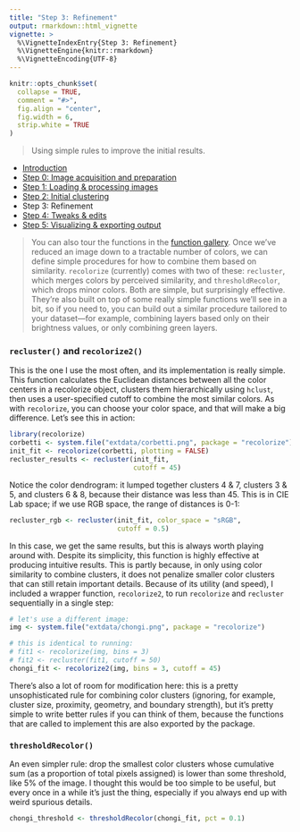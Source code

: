 ```yaml
---
title: "Step 3: Refinement"
output: rmarkdown::html_vignette
vignette: >
  %\VignetteIndexEntry{Step 3: Refinement}
  %\VignetteEngine{knitr::rmarkdown}
  %\VignetteEncoding{UTF-8}
---
```


```r
knitr::opts_chunk$set(
  collapse = TRUE,
  comment = "#>", 
  fig.align = "center",
  fig.width = 6,
  strip.white = TRUE
)
```

> Using simple rules to improve the initial results.

* [Introduction](Introduction.html)
* [Step 0: Image acquisition and preparation](step00_prep.html)
* [Step 1: Loading & processing images](step01_loading.html)
* [Step 2: Initial clustering](step02_initial_cluster.html)
* Step 3: Refinement
* [Step 4: Tweaks & edits](step04_manual_tweak.html)
* [Step 5: Visualizing & exporting output](step05_visualization_export.html)

> You can also tour the functions in the [function gallery](gallery.html).
Once we’ve reduced an image down to a tractable number of colors, we can define simple procedures for how to combine them based on similarity. `recolorize` (currently) comes with two of these: `recluster`, which merges colors by perceived similarity, and `thresholdRecolor`, which drops minor colors. Both are simple, but surprisingly effective. They’re also built on top of some really simple functions we’ll see in a bit, so if you need to, you can build out a similar procedure tailored to your dataset—for example, combining layers based only on their brightness values, or only combining green layers.

### `recluster()` and `recolorize2()`

This is the one I use the most often, and its implementation is really simple. This function calculates the Euclidean distances between all the color centers in a recolorize object, clusters them hierarchically using `hclust`, then uses a user-specified cutoff to combine the most similar colors. As with `recolorize`, you can choose your color space, and that will make a big difference. Let’s see this in action:

```r
library(recolorize)
corbetti <- system.file("extdata/corbetti.png", package = "recolorize")
init_fit <- recolorize(corbetti, plotting = FALSE)
recluster_results <- recluster(init_fit, 
                               cutoff = 45)
```

Notice the color dendrogram: it lumped together clusters 4 & 7, clusters 3 & 5, and clusters 6 & 8, because their distance was less than 45. This is in CIE Lab space; if we use RGB space, the range of distances is 0-1:

```r
recluster_rgb <- recluster(init_fit, color_space = "sRGB",
                           cutoff = 0.5)
```

In this case, we get the same results, but this is always worth playing around with. Despite its simplicity, this function is highly effective at producing intuitive results. This is partly because, in only using color similarity to combine clusters, it does not penalize smaller color clusters that can still retain important details. Because of its utility (and speed), I included a wrapper function, `recolorize2`, to run `recolorize` and `recluster` sequentially in a single step:

```r
# let's use a different image:
img <- system.file("extdata/chongi.png", package = "recolorize")

# this is identical to running:
# fit1 <- recolorize(img, bins = 3)
# fit2 <- recluster(fit1, cutoff = 50)
chongi_fit <- recolorize2(img, bins = 3, cutoff = 45)
```

There’s also a lot of room for modification here: this is a pretty unsophisticated rule for combining color clusters (ignoring, for example, cluster size, proximity, geometry, and boundary strength), but it’s pretty simple to write better rules if you can think of them, because the functions that are called to implement this are also exported by the package.

### `thresholdRecolor()`

An even simpler rule: drop the smallest color clusters whose cumulative sum (as a proportion of total pixels assigned) is lower than some threshold, like 5% of the image. I thought this would be too simple to be useful, but every once in a while it’s just the thing, especially if you always end up with weird spurious details.

```r
chongi_threshold <- thresholdRecolor(chongi_fit, pct = 0.1)
```
